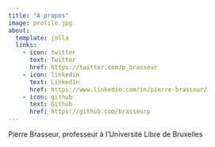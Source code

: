 ```yaml
---
title: "A propos"
image: profile.jpg
about: 
  template: jolla
  links:
    - icon: twitter
      text: Twitter
      href: https://twitter.com/p_brasseur
    - icon: linkedin
      text: LinkedIn
      href: https://www.linkedin.com/in/pierre-brasseur/
    - icon: github
      text: Github
      href: https://github.com/brasseurp
---
```


Pierre Brasseur, professeur à l'Université Libre de Bruxelles
